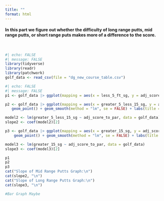 ```yaml
---
title: ""
format: html
---
```

#### In this part we figure out whether the difficulty of long range putts, mid range putts, or short range puts makes more of a difference to the score.

<br>
```r
#| echo: FALSE
#| message: FALSE
library(tidyverse)
library(readr)
library(patchwork)
golf_data <- read_csv(file = "dg_new_course_table.csv")
```

```r
#| echo: FALSE
#| message: FALSE
p1 <- golf_data |> ggplot(mapping = aes(x = less_5_ft_sg, y = adj_score_to_par)) + geom_point() + labs(title = "Relation between difficulty of short range putts and score", subtitle = "No relation is evident", x= "Difficulty of Short Range Putts (<5ft)", y = "Score") + theme(plot.title = element_text(face = "bold")) 

p2 <- golf_data |> ggplot(mapping = aes(x = greater_5_less_15_sg, y = adj_score_to_par)) + 
   geom_point() + geom_smooth(method = "lm", se = FALSE) + labs(title = "Relation between difficulty of mid range putts and score", x = "Difficulty of Mid Range Putts (Between 5 and 15 feet)", y = "Score") + theme(plot.title = element_text(face = "bold"))

model2 <- lm(greater_5_less_15_sg ~ adj_score_to_par, data = golf_data)
slope2 <- coef(model2)[2]

p3 <- golf_data |> ggplot(mapping = aes(x = greater_15_sg, y = adj_score_to_par)) + 
    geom_point() + geom_smooth(method = "lm", se = FALSE) + labs(title = "Relation between difficulty of long range putts and score", x = "Difficulty of Long Range putts (>15ft)", y = "Score") + theme(plot.title = element_text(face ="bold"))

model3 <- lm(greater_15_sg ~ adj_score_to_par, data = golf_data)
slope3 <- coef(model3)[2]

p1
p2
p3
cat("Slope of Mid Range Putts Graph:\n")
cat(slope2, "\n")
cat("Slope of Long Range Putts Graph:\n")
cat(slope3, "\n")

#Bar Graph Maybe
```